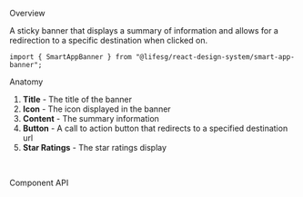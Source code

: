 
<Meta of={SmartAppBannerStories} />

<Title>Smart App Banner</Title>

<Secondary>Overview</Secondary>

A sticky banner that displays a summary of information and allows for a redirection
to a specific destination when clicked on.

```tsx
import { SmartAppBanner } from "@lifesg/react-design-system/smart-app-banner";
```

<Canvas of={SmartAppBannerStories.Default} />

<Secondary>Anatomy</Secondary>

1. **Title** - The title of the banner
2. **Icon** - The icon displayed in the banner
3. **Content** - The summary information
4. **Button** - A call to action button that redirects to a specified destination url
5. **Star Ratings** - The star ratings display

<br />

<Secondary>Component API</Secondary>

<PropsTable />
